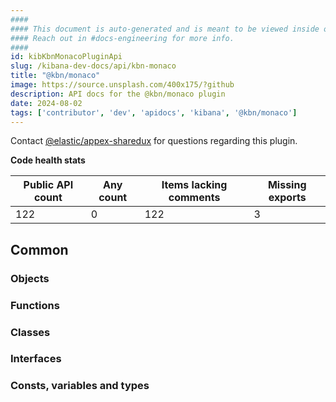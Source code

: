```yaml
---
####
#### This document is auto-generated and is meant to be viewed inside our experimental, new docs system.
#### Reach out in #docs-engineering for more info.
####
id: kibKbnMonacoPluginApi
slug: /kibana-dev-docs/api/kbn-monaco
title: "@kbn/monaco"
image: https://source.unsplash.com/400x175/?github
description: API docs for the @kbn/monaco plugin
date: 2024-08-02
tags: ['contributor', 'dev', 'apidocs', 'kibana', '@kbn/monaco']
---
```




Contact [@elastic/appex-sharedux](https://github.com/orgs/elastic/teams/appex-sharedux) for questions regarding this plugin.

**Code health stats**

| Public API count  | Any count | Items lacking comments | Missing exports |
|-------------------|-----------|------------------------|-----------------|
| 122 | 0 | 122 | 3 |

## Common

### Objects
<DocDefinitionList data={kbnMonacoObj.common.objects}/>

### Functions
<DocDefinitionList data={kbnMonacoObj.common.functions}/>

### Classes
<DocDefinitionList data={kbnMonacoObj.common.classes}/>

### Interfaces
<DocDefinitionList data={kbnMonacoObj.common.interfaces}/>

### Consts, variables and types
<DocDefinitionList data={kbnMonacoObj.common.misc}/>

